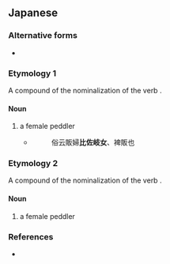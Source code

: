 ==Japanese==
{{ja-kanjitab}}

===Alternative forms===
* {{l|ja|販女}}

===Etymology 1===
A compound of the nominalization of the verb {{compound|鬻く|tr1=hisaku|t1=sell|女|tr2=me|t2=woman|lang=ja}}.

====Noun====
{{ja-noun|ひさきめ}}

# a female peddler
#* {{RQ:Wamyō Ruijushō|1|105}}
#*: 俗云販婦'''比佐岐女'''、裨販也

===Etymology 2===
A compound of the nominalization of the verb {{compound|鬻く|tr1=hisagu|t1=sell|女|tr2=me|t2=woman|lang=ja}}.

====Noun====
{{ja-noun|ひさぎめ}}

# a female peddler

===References===
* {{R:Wamyō Ruijushō}}